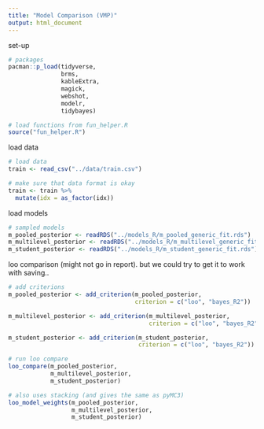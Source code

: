 ```yaml
---
title: "Model Comparison (VMP)"
output: html_document
---
```


set-up

```r

# packages
pacman::p_load(tidyverse, 
               brms,
               kableExtra, 
               magick, 
               webshot,
               modelr,
               tidybayes)

# load functions from fun_helper.R
source("fun_helper.R")

```

load data 

```r

# load data
train <- read_csv("../data/train.csv")

# make sure that data format is okay
train <- train %>%
  mutate(idx = as_factor(idx))

```

load models 

```r

# sampled models
m_pooled_posterior <- readRDS("../models_R/m_pooled_generic_fit.rds")
m_multilevel_posterior <- readRDS("../models_R/m_multilevel_generic_fit.rds")
m_student_posterior <- readRDS("../models_R/m_student_generic_fit.rds")

```

loo comparison (might not go in report). 
but we could try to get it to work with saving..

```r

# add criterions 
m_pooled_posterior <- add_criterion(m_pooled_posterior, 
                                    criterion = c("loo", "bayes_R2"))

m_multilevel_posterior <- add_criterion(m_multilevel_posterior, 
                                        criterion = c("loo", "bayes_R2"))

m_student_posterior <- add_criterion(m_student_posterior, 
                                     criterion = c("loo", "bayes_R2")) # one problematic observation.

# run loo compare
loo_compare(m_pooled_posterior,
            m_multilevel_posterior,
            m_student_posterior)

# also uses stacking (and gives the same as pyMC3)
loo_model_weights(m_pooled_posterior,
                  m_multilevel_posterior,
                  m_student_posterior)

```
